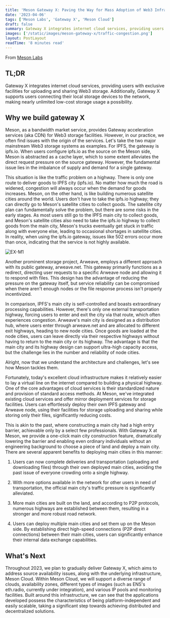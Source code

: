 ```yaml
---
title: 'Meson Gateway X: Paving the Way for Mass Adoption of Web3 Infrastructure'
date: '2023-04-06'
tags: ['Meson Labs', 'Gateway X', 'Meson Cloud']
draft: false
summary: Gateway X integrates internet cloud services, providing users with exclusive facilities for uploading and sharing Web3 storage.
images: ['/static/images/meson-gateway-x/traffic-congestion.png']
layout: PostLayout
readTime: '8 minutes read'
---
```


From [Meson Labs](https://meson.network/)

## TL;DR

Gateway X integrates internet cloud services, providing users with exclusive facilities for uploading and sharing Web3 storage. Additionally, Gateway X supports users connecting their local storage devices to the network, making nearly unlimited low-cost storage usage a possibility.

## Why we build gateway X

Meson, as a bandwidth market service, provides Gateway acceleration services (aka CDN) for Web3 storage facilities. However, in our practice, we often find issues with the origin of the services. Let's take the two major mainstream Web3 storage systems as examples. For IPFS, the gateway is ipfs.io. When users configure ipfs.io as the source on the Meson side, Meson is abstracted as a cache layer, which to some extent alleviates the direct request pressure on the source gateway. However, the fundamental issue lies in the imbalance of supply and demand for a single gateway.

This situation is like the traffic problem on a highway. There is only one route to deliver goods to IPFS city (ipfs.io). No matter how much the road is widened, congestion will always occur when the demand for goods increases. Meson, on the other hand, is like building numerous satellite cities around the world. Users don't have to take the ipfs.io highway; they can directly go to Meson's satellite cities to collect goods. The satellite city plan can fundamentally solve the problem, but there are some risks in the early stages. As most users still go to the IPFS main city to collect goods, and Meson's satellite cities also need to take the ipfs.io highway to collect goods from the main city, Meson's trucks eventually get stuck in traffic along with everyone else, leading to occasional shortages in satellite cities. In reality, when using the ipfs.io gateway, issues like 502 errors occur more than once, indicating that the service is not highly available.

![EX-M1](/static/images/meson-gateway-x/traffic-congestion.png)

Another prominent storage project, Arweave, employs a different approach with its public gateway, arweave.net. This gateway primarily functions as a redirect, directing user requests to a specific Arweave node and allowing it to respond with files. This design has the advantage of reducing the pressure on the gateway itself, but service reliability can be compromised when there aren't enough nodes or the file response process isn't properly incentivized.

In comparison, IPFS's main city is self-controlled and boasts extraordinary processing capabilities. However, there's only one external transportation highway, forcing users to enter and exit the city via that route, which often experiences congestion. Arweave's main city is designed as a distribution hub, where users enter through arweave.net and are allocated to different exit highways, heading to new node cities. Once goods are loaded at the node cities, users can leave directly via their respective highways without having to return to the main city or its highway. The advantage is that the main city and its highway design can support ultra-high capacity access, but the challenge lies in the number and reliability of node cities.

Alright, now that we understand the architecture and challenges, let's see how Meson tackles them.

Fortunately, today's excellent cloud infrastructure makes it relatively easier to lay a virtual line on the internet compared to building a physical highway. One of the core advantages of cloud services is their standardized nature and provision of standard access methods. At Meson, we've integrated existing cloud services and offer mirror deployment services for storage facilities. Users can effortlessly deploy their own IPFS gateway and Arweave node, using their facilities for storage uploading and sharing while storing only their files, significantly reducing costs.

This is akin to the past, where constructing a main city had a high entry barrier, achievable only by a select few professionals. With Gateway X at Meson, we provide a one-click main city construction feature, dramatically lowering the barrier and enabling even ordinary individuals without an engineering background to choose a piece of land and deploy a main city. There are several apparent benefits to deploying main cities in this manner:

1. Users can now complete deliveries and transportation (uploading and downloading files) through their own deployed main cities, avoiding the past issue of everyone crowding onto a single highway.

2. With more options available in the network for other users in need of transportation, the official main city's traffic pressure is significantly alleviated.

3. More main cities are built on the land, and according to P2P protocols, numerous highways are established between them, resulting in a stronger and more robust road network.

4. Users can deploy multiple main cities and set them up on the Meson side. By establishing direct high-speed connections (P2P direct connections) between their main cities, users can significantly enhance their internal data exchange capabilities.

## What's Next

Throughout 2023, we plan to gradually deliver Gateway X, which aims to address source availability issues, along with the underlying infrastructure, Meson Cloud. Within Meson Cloud, we will support a diverse range of clouds, availability zones, different types of images (such as ENS's eth.radio, currently under integration), and various IP pools and monitoring facilities. Built around this infrastructure, we can see that the applications developed possess the characteristics of being platform-independent and easily scalable, taking a significant step towards achieving distributed and decentralized solutions.
